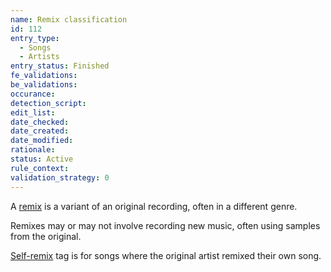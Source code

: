 ```yaml
---
name: Remix classification
id: 112
entry_type:
  - Songs
  - Artists
entry_status: Finished
fe_validations:
be_validations:
occurance:
detection_script:
edit_list:
date_checked:
date_created:
date_modified:
rationale:
status: Active
rule_context:
validation_strategy: 0
---
```

A [remix](https://vocadb.net/T/371/remix) is a variant of an original recording, often in a different genre. 

Remixes may or may not involve recording new music, often using samples from the original.

[Self-remix](https://vocadb.net/T/392/self-remix) tag is for songs where the original artist remixed their own song.

